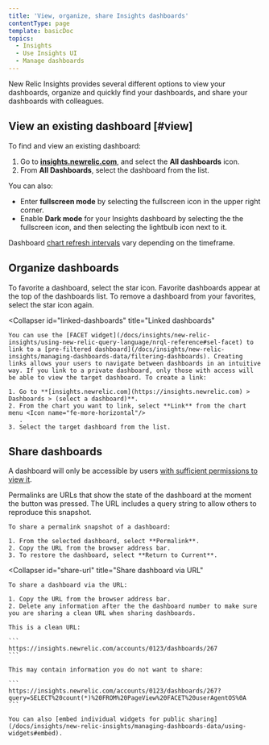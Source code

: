 ```yaml
---
title: 'View, organize, share Insights dashboards'
contentType: page
template: basicDoc
topics:
  - Insights
  - Use Insights UI
  - Manage dashboards
---
```


New Relic Insights provides several different options to view your dashboards, organize and quickly find your dashboards, and share your dashboards with colleagues.

## View an existing dashboard [#view]

To find and view an existing dashboard:

1. Go to [**insights.newrelic.com**](https://insights.newrelic.com), and select the **All dashboards** icon.
2. From **All Dashboards**, select the dashboard from the list.

You can also:

* Enter **fullscreen mode** by selecting the fullscreen <Icon name="fe-maximize-2"/>
  icon in the upper right corner.
* Enable **Dark mode** for your Insights dashboard by selecting the the fullscreen <Icon name="fe-maximize-2"/>
  icon, and then selecting the lightbulb <Icon name="fe-lightbulb"/>
  icon next to it.

Dashboard [chart refresh intervals](/docs/insights/use-insights-ui/manage-dashboards/insights-chart-refresh-intervals) vary depending on the timeframe.

## Organize dashboards

<CollapserGroup>
  <Collapser
    id="favorite"
    title="Favorite dashboards"
  >
    To favorite a dashboard, select the star icon. Favorite dashboards appear at the top of the dashboards list. To remove a dashboard from your favorites, select the star icon again.
  </Collapser>

  <Collapser
    id="linked-dashboards"
    title="Linked dashboards"
  >
    You can use the [FACET widget](/docs/insights/new-relic-insights/using-new-relic-query-language/nrql-reference#sel-facet) to link to a [pre-filtered dashboard](/docs/insights/new-relic-insights/managing-dashboards-data/filtering-dashboards). Creating links allows your users to navigate between dashboards in an intuitive way. If you link to a private dashboard, only those with access will be able to view the target dashboard. To create a link:

    1. Go to **[insights.newrelic.com](https://insights.newrelic.com) > Dashboards > (select a dashboard)**.
    2. From the chart you want to link, select **Link** from the chart menu <Icon name="fe-more-horizontal"/>
       .
    3. Select the target dashboard from the list.
  </Collapser>
</CollapserGroup>

## Share dashboards

A dashboard will only be accessible by users [with sufficient permissions to view it](/docs/insights/use-insights-ui/manage-dashboards/insights-dashboard-permissions).

<CollapserGroup>
  <Collapser
    id="peramlinks"
    title="Permalink a dashboard"
  >
    Permalinks are URLs that show the state of the dashboard at the moment the button was pressed. The URL includes a query string to allow others to reproduce this snapshot.

    To share a permalink snapshot of a dashboard:

    1. From the selected dashboard, select **Permalink**.
    2. Copy the URL from the browser address bar.
    3. To restore the dashboard, select **Return to Current**.
  </Collapser>

  <Collapser
    id="share-url"
    title="Share dashboard via URL"
  >
    To share a dashboard via the URL:

    1. Copy the URL from the browser address bar.
    2. Delete any information after the the dashboard number to make sure you are sharing a clean URL when sharing dashboards.

    This is a clean URL:

    ```
    https://insights.newrelic.com/accounts/0123/dashboards/267
    ```

    This may contain information you do not want to share:

    ```
    https://insights.newrelic.com/accounts/0123/dashboards/267?query=SELECT%20count(*)%20FROM%20PageView%20FACET%20userAgentOS%0A
    ```

    You can also [embed individual widgets for public sharing](/docs/insights/new-relic-insights/managing-dashboards-data/using-widgets#embed).
  </Collapser>
</CollapserGroup>
